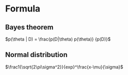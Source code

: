 # Formula

## Bayes theorem

$p(\theta | D) = \frac{p(D|\theta) p(\theta)} {p(D)}$

## Normal distribution

$\frac1{\sqrt{2\pi\sigma^2}}{exp}^\frac{x-\mu}{\sigma}$
